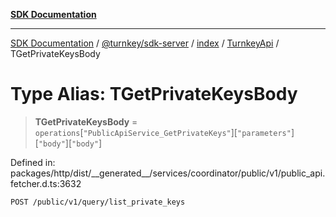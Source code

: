 [**SDK Documentation**](../../../../../../README.mdx)

***

[SDK Documentation](../../../../../../packages.mdx) / [@turnkey/sdk-server](../../../../README.mdx) / [index](../../../README.mdx) / [TurnkeyApi](../README.mdx) / TGetPrivateKeysBody

# Type Alias: TGetPrivateKeysBody

> **TGetPrivateKeysBody** = `operations`\[`"PublicApiService_GetPrivateKeys"`\]\[`"parameters"`\]\[`"body"`\]\[`"body"`\]

Defined in: packages/http/dist/\_\_generated\_\_/services/coordinator/public/v1/public\_api.fetcher.d.ts:3632

`POST /public/v1/query/list_private_keys`
